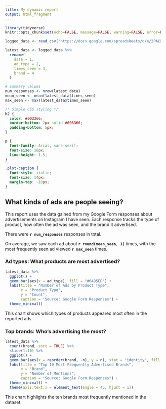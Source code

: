 ---
title: My dynamic report
output: html_fragment
---

```{r setup, include=FALSE}
library(tidyverse)
knitr::opts_chunk$set(echo=FALSE, message=FALSE, warning=FALSE, error=FALSE)

logged_data <- read_csv("https://docs.google.com/spreadsheets/d/e/2PACX-1vSRjz0YGckkevoZyIPk5hvMtdQgQo3CvDLjm7PN4mZTiTBr25JHKWbcN4o33ZJZb4MPeHOzl4qzwje0/pub?output=csv")

latest_data <- logged_data %>% 
  rename(
    date = 1,
    ad_type = 2,
    times_seen = 3,
    brand = 4
  )

# Summary values
num_responses <- nrow(latest_data)
mean_seen <- mean(latest_data$times_seen)
max_seen <- max(latest_data$times_seen)
```

```{css}
/* Simple CSS styling */
h2 {
  color: #003366;
  border-bottom: 2px solid #003366;
  padding-bottom: 5px;
}

p {
  font-family: Arial, sans-serif;
  font-size: 16px;
  line-height: 1.5;
}

.plot-caption {
  font-style: italic;
  font-size: 14px;
  margin-top: -10px;
}
```

## What kinds of ads are people seeing?

This report uses the data gained from my Google Form responses about advertisements on Instagram I have seen. Each response tracks the type of product, how often the ad was seen, and the brand it advertised.

There were  **`r num_responses`** responses in total.

On average, we saw each ad about **`r round(mean_seen, 1)`** times, with the most frequently seen ad viewed **`r max_seen`** times.

### Ad types: What products are most advertised?

```{r}
latest_data %>%
  ggplot() +
  geom_bar(aes(x = ad_type), fill = "#6495ED") +
  labs(title = "Number of Ads by Product Type",
       x = "Product Type",
       y = "Count",
       caption = "Source: Google Form Responses") +
  theme_minimal()
```

<p class="plot-caption">This chart shows which types of products appeared most often in the reported ads.</p>

### Top brands: Who's advertising the most?

```{r}
latest_data %>%
  count(brand, sort = TRUE) %>%
  slice(1:10) %>%
  ggplot() +
  geom_bar(aes(x = reorder(brand, -n), y = n), stat = "identity", fill = "#FFA07A") +
  labs(title = "Top 10 Most Frequently Advertised Brands",
       x = "Brand",
       y = "Number of Mentions",
       caption = "Source: Google Form Responses") +
  theme_minimal() +
  theme(axis.text.x = element_text(angle = 45, hjust = 1))
```

<p class="plot-caption">This chart highlights the ten brands most frequently mentioned in the dataset.</p>

